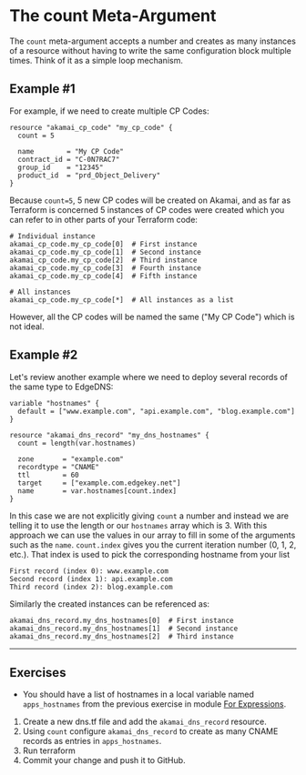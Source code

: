 # The count Meta-Argument

The `count` meta-argument accepts a number and creates as many instances of a resource without having to write the same configuration block multiple times. Think of it as a simple loop mechanism.

## Example \#1
For example, if we need to create multiple CP Codes:

```hcl filename="main.tf" copy {2}
resource "akamai_cp_code" "my_cp_code" {
  count = 5

  name        = "My CP Code"
  contract_id = "C-0N7RAC7"
  group_id    = "12345"
  product_id  = "prd_Object_Delivery"
}
```

Because `count=5`, 5 new CP codes will be created on Akamai, and as far as Terraform is concerned 5 instances of CP codes were created which you can refer to in other parts of your Terraform code:

```hcl 
# Individual instance
akamai_cp_code.my_cp_code[0]  # First instance
akamai_cp_code.my_cp_code[1]  # Second instance
akamai_cp_code.my_cp_code[2]  # Third instance
akamai_cp_code.my_cp_code[3]  # Fourth instance
akamai_cp_code.my_cp_code[4]  # Fifth instance

# All instances
akamai_cp_code.my_cp_code[*]  # All instances as a list
```

However, all the CP codes will be named the same ("My CP Code") which is not ideal. 

## Example \#2
Let's review another example where we need to deploy several records of the same type to EdgeDNS:

```hcl filename="main.tf" copy {7,12}
variable "hostnames" {
  default = ["www.example.com", "api.example.com", "blog.example.com"]
}

resource "akamai_dns_record" "my_dns_hostnames" {
  count = length(var.hostnames)

  zone       = "example.com"
  recordtype = "CNAME"
  ttl        = 60
  target     = ["example.com.edgekey.net"]
  name       = var.hostnames[count.index]
}
```

In this case we are not explicitly giving `count` a number and instead we are telling it to use the length or our `hostnames` array which is 3. With this approach we can use the values in our array to fill in some of the arguments such as the `name`. `count.index` gives you the current iteration number (0, 1, 2, etc.).
That index is used to pick the corresponding hostname from your list
```text
First record (index 0): www.example.com
Second record (index 1): api.example.com
Third record (index 2): blog.example.com
```

Similarly the created instances can be referenced as:

```hcl 
akamai_dns_record.my_dns_hostnames[0]  # First instance
akamai_dns_record.my_dns_hostnames[1]  # Second instance
akamai_dns_record.my_dns_hostnames[2]  # Third instance
```

---

## Exercises

- You should have a list of hostnames in a local variable named `apps_hostnames` from the previous exercise in module [For Expressions](/terraform/8c-for-loops#exercises).

1. Create a new dns.tf file and add the `akamai_dns_record` resource.
2. Using `count` configure `akamai_dns_record` to create as many CNAME records as entries in `apps_hostnames`.
3. Run terraform
4. Commit your change and push it to GitHub. 
